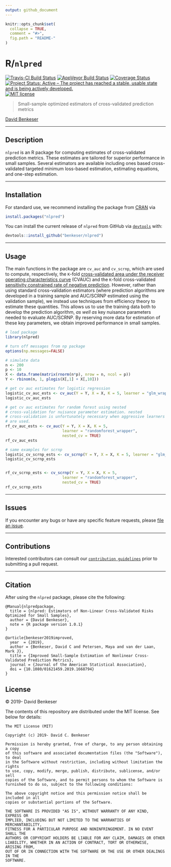 ```yaml
---
output: github_document
---
```


<!-- README.md is generated from README.Rmd. Please edit that file -->

```r
knitr::opts_chunk$set(
  collapse = TRUE,
  comment = "#>",
  fig.path = "README-"
)
```

# R/`nlpred`

[![Travis-CI Build Status](https://travis-ci.org/benkeser/nlpred.svg?branch=master)](https://travis-ci.org/benkeser/nlpred)
[![AppVeyor Build  Status](https://ci.appveyor.com/api/projects/status/github/benkeser/nlpred?branch=master&svg=true)](https://ci.appveyor.com/project/benkeser/nlpred)
[![Coverage Status](https://img.shields.io/codecov/c/github/benkeser/nlpred/master.svg)](https://codecov.io/github/benkeser/nlpred?branch=master)
[![Project Status: Active – The project has reached a stable, usable state and is being actively developed.](http://www.repostatus.org/badges/latest/active.svg)](http://www.repostatus.org/#active)
[![MIT license](http://img.shields.io/badge/license-MIT-brightgreen.svg)](http://opensource.org/licenses/MIT)
<!-- [![CRAN](http://www.r-pkg.org/badges/version/nlpred)](http://www.r-pkg.org/pkg/nlpred) -->
<!-- [![CRAN downloads](https://cranlogs.r-pkg.org/badges/nlpred)](https://CRAN.R-project.org/package=nlpred) -->
<!-- [![DOI](https://zenodo.org/badge/DOI/10.5281/zenodo.835868.svg)](https://doi.org/10.5281/zenodo.835868) -->

> Small-sample optimized estimators of cross-validated prediction metrics

[David Benkeser](https://www.benkeserstatistics.com/) 

---

## Description

`nlpred` is an R package for computing estimates of cross-validated prediction metrics. These estimates are tailored for superior performance in small samples. Several estimators are available including ones based cross-validated targeted minimum loss-based estimation, estimating equations, and one-step estimation. 

---

## Installation

For standard use, we recommend installing the package from
[CRAN](https://cran.r-project.org/) via

```r
install.packages("nlpred")
```

You can install the current release of `nlpred` from GitHub via
[`devtools`](https://CRAN.R-project.org/package=devtools) with:

```r
devtools::install_github("benkeser/nlpred")
```
---

## Usage

The main functions in the package are `cv_auc` and `cv_scrnp`, which are used to 
compute, respectively, the `K`-fold [cross-validated area under the receiver operating
characteristics curve](http://projecteuclid.org/euclid.ejs/1437742107) (CVAUC) and 
the `K`-fold cross-validated [sensitivity constrained rate of negative prediction](https://onlinelibrary.wiley.com/doi/abs/10.1002/sim.7296). However, rather than using
standard cross-validation estimators (where prediction algorithms are developed in a 
training sample and AUC/SCRNP estimated using the validation sample), we instead use
techniques from efficiency theory to estimate these quantities. This allows us to use
the training data both to develop the prediction algorithm, *as well as* key nuisance 
parameters needed to evaluate AUC/SCRNP. By reserving more data for estimation of these
key parameters, we obtain improved performance in small samples. 

```r
# load package
library(nlpred)

# turn off messages from np package
options(np.messages=FALSE)

# simulate data
n <- 200
p <- 10
X <- data.frame(matrix(rnorm(n*p), nrow = n, ncol = p))
Y <- rbinom(n, 1, plogis(X[,1] + X[,10]))

# get cv auc estimates for logistic regression
logistic_cv_auc_ests <- cv_auc(Y = Y, X = X, K = 5, learner = "glm_wrapper")
logistic_cv_auc_ests

# get cv auc estimates for random forest using nested 
# cross-validation for nuisance parameter estimation. nested
# cross-validation is unfortunately necessary when aggressive learners 
# are used. 
rf_cv_auc_ests <- cv_auc(Y = Y, X = X, K = 5, 
						 learner = "randomforest_wrapper", 
						 nested_cv = TRUE)
rf_cv_auc_ests

# same examples for scrnp
logistic_cv_scrnp_ests <- cv_scrnp(Y = Y, X = X, K = 5, learner = "glm_wrapper")
logistic_cv_scrnp_ests


rf_cv_scrnp_ests <- cv_scrnp(Y = Y, X = X, K = 5, 
						 learner = "randomforest_wrapper", 
						 nested_cv = TRUE)
rf_cv_scrnp_ests
```

---

## Issues

If you encounter any bugs or have any specific feature requests, please [file an
issue](https://github.com/benkeser/nlpred/issues).

---

## Contributions

Interested contributors can consult our [`contribution guidelines`](https://github.com/benkeser/nlpred/blob/master/CONTRIBUTING.md) prior to submitting a pull request.

---

## Citation 

After using the `nlpred` package, please cite the following: 

	@Manual{nlpredpackage,
	  title = {nlpred: Estimators of Non-Linear Cross-Validated Risks Optimized for Small Samples},
	  author = {David Benkeser},
	  note = {R package version 1.0.1}
	}

	@article{benkeser2019improved,
	  year  = {2019},
	  author = {Benkeser, David C and Petersen, Maya and van der Laan, Mark J},
	  title = {Improved Small-Sample Estimation of Nonlinear Cross-Validated Prediction Metrics},
	  journal = {Journal of the American Statistical Association},
	  doi = {10.1080/01621459.2019.1668794}
	}

## License

&copy; 2019- David Benkeser

The contents of this repository are distributed under the MIT license. See
below for details:
```
The MIT License (MIT)

Copyright (c) 2019- David C. Benkeser

Permission is hereby granted, free of charge, to any person obtaining a copy
of this software and associated documentation files (the "Software"), to deal
in the Software without restriction, including without limitation the rights
to use, copy, modify, merge, publish, distribute, sublicense, and/or sell
copies of the Software, and to permit persons to whom the Software is
furnished to do so, subject to the following conditions:

The above copyright notice and this permission notice shall be included in all
copies or substantial portions of the Software.

THE SOFTWARE IS PROVIDED "AS IS", WITHOUT WARRANTY OF ANY KIND, EXPRESS OR
IMPLIED, INCLUDING BUT NOT LIMITED TO THE WARRANTIES OF MERCHANTABILITY,
FITNESS FOR A PARTICULAR PURPOSE AND NONINFRINGEMENT. IN NO EVENT SHALL THE
AUTHORS OR COPYRIGHT HOLDERS BE LIABLE FOR ANY CLAIM, DAMAGES OR OTHER
LIABILITY, WHETHER IN AN ACTION OF CONTRACT, TORT OR OTHERWISE, ARISING FROM,
OUT OF OR IN CONNECTION WITH THE SOFTWARE OR THE USE OR OTHER DEALINGS IN THE
SOFTWARE.
```

